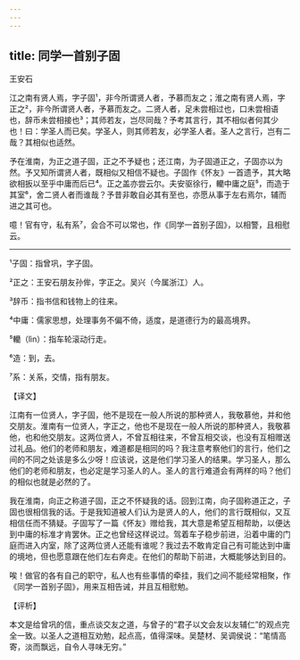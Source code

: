 ```yaml
---
---
---
```

title: 同学一首别子固
---




王安石

江之南有贤人焉，字子固¹，非今所谓贤人者，予慕而友之；淮之南有贤人焉，字正之²，非今所谓贤人者，予慕而友之。二贤人者，足未尝相过也，口未尝相语也，辞币未尝相接也³；其师若友，岂尽同哉？予考其言行，其不相似者何其少也！曰：学圣人而已矣。学圣人，则其师若友，必学圣人者。圣人之言行，岂有二哉？其相似也适然。

予在淮南，为正之道子固，正之不予疑也；还江南，为子固道正之，子固亦以为然。予又知所谓贤人者，既相似又相信不疑也。子固作《怀友》一首遗予，其大略欲相扳以至乎中庸而后已⁴。正之盖亦尝云尔。夫安驱徐行，轥中庸之庭⁵，而造于其室⁶，舍二贤人者而谁哉？予昔非敢自必其有至也，亦愿从事于左右焉尔，辅而进之其可也。

噫！官有守，私有系⁷，会合不可以常也，作《同学一首别子固》，以相警，且相慰云。



***



¹子固：指曾巩，字子固。

²正之：王安石朋友孙侔，字正之。吴兴（今属浙江）人。

³辞币：指书信和钱物上的往来。

⁴中庸：儒家思想，处理事务不偏不倚，适度，是道德行为的最高境界。

⁵轥（lìn）：指车轮滚动行走。

⁶造：到，去。

⁷系：关系，交情，指有朋友。

【译文】

江南有一位贤人，字子固，他不是现在一般人所说的那种贤人，我敬慕他，并和他交朋友。淮南有一位贤人，字正之，他也不是现在一般人所说的那种贤人，我敬慕他，也和他交朋友。这两位贤人，不曾互相往来，不曾互相交谈，也没有互相赠送过礼品。他们的老师和朋友，难道都是相同的吗？我注意考察他们的言行，他们之间的不同之处该是多么少呀！应该说，这是他们学习圣人的结果。学习圣人，那么他们的老师和朋友，也必定是学习圣人的人。圣人的言行难道会有两样的吗？他们的相似也就是必然的了。

我在淮南，向正之称道子固，正之不怀疑我的话。回到江南，向子固称道正之，子固也很相信我的话。于是我知道被人们认为是贤人的人，他们的言行既相似，又互相信任而不猜疑。子固写了一篇《怀友》赠给我，其大意是希望互相帮助，以便达到中庸的标准才肯罢休。正之也曾经这样说过。驾着车子稳步前进，沿着中庸的门庭而进入内室，除了这两位贤人还能有谁呢？我过去不敢肯定自己有可能达到中庸的境地，但也愿意跟在他们左右奔走。在他们的帮助下前进，大概能够达到目的。

唉！做官的各有自己的职守，私人也有些事情的牵挂，我们之间不能经常相聚，作《同学一首别子固》，用来互相告诫，并且互相慰勉。

【评析】

本文是给曾巩的信，重点谈交友之道，与曾子的“君子以文会友以友辅仁”的观点完全一致。以圣人之道相互劝勉，起点高，值得深味。吴楚材、吴调侯说：“笔情高寄，淡而飘远，自令人寻味无穷。”